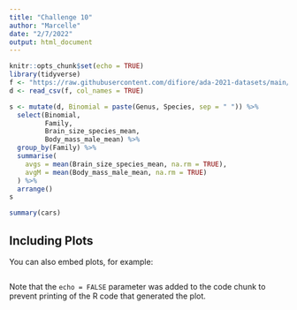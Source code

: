 ```yaml
---
title: "Challenge 10"
author: "Marcelle"
date: "2/7/2022"
output: html_document
---
```


```r
knitr::opts_chunk$set(echo = TRUE)
library(tidyverse)
f <- "https://raw.githubusercontent.com/difiore/ada-2021-datasets/main/KamilarAndCooperData.csv"
d <- read_csv(f, col_names = TRUE) 

s <- mutate(d, Binomial = paste(Genus, Species, sep = " ")) %>%
  select(Binomial,
         Family,
         Brain_size_species_mean,
         Body_mass_male_mean) %>%
  group_by(Family) %>%
  summarise(
    avgs = mean(Brain_size_species_mean, na.rm = TRUE),
    avgM = mean(Body_mass_male_mean, na.rm = TRUE)
  ) %>%
  arrange()
s

```



```r
summary(cars)
```

## Including Plots

You can also embed plots, for example:

```r

```

Note that the `echo = FALSE` parameter was added to the code chunk to prevent printing of the R code that generated the plot.
